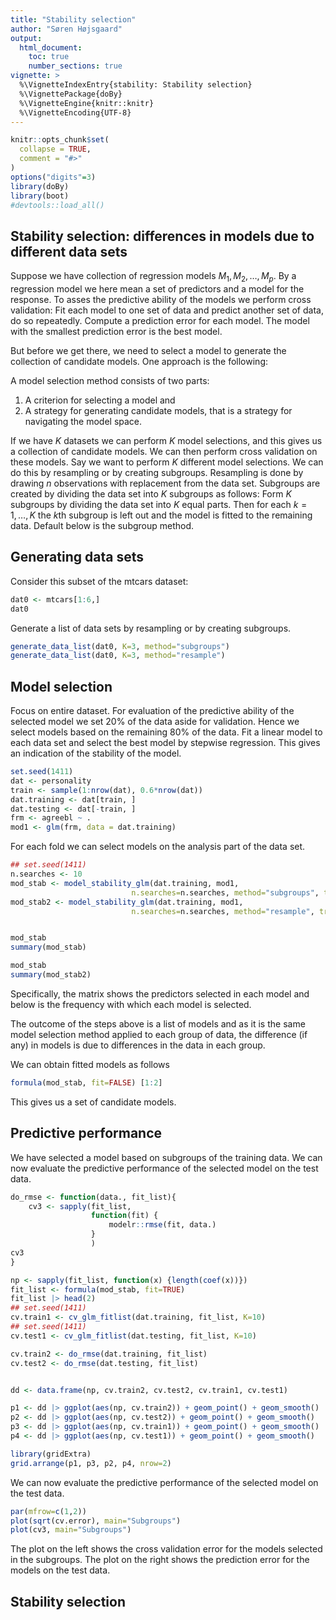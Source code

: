 ```yaml
---
title: "Stability selection"
author: "Søren Højsgaard"
output: 
  html_document:
    toc: true
    number_sections: true
vignette: >
  %\VignetteIndexEntry{stability: Stability selection}
  %\VignettePackage{doBy}
  %\VignetteEngine{knitr::knitr}
  %\VignetteEncoding{UTF-8}
---
```


```r
knitr::opts_chunk$set(
  collapse = TRUE,
  comment = "#>"
)
options("digits"=3)
library(doBy)
library(boot)
#devtools::load_all()
```




## Stability selection: differences in models due to different data sets

Suppose we have collection of regression models $M_1, M_2, \ldots,
M_p$. By a regression model we here mean a set of predictors and a
model for the response. To asses the predictive ability of the models
we perform cross validation: Fit each model to one set of data and
predict another set of data, do so repeatedly. Compute a prediction
error for each model. The model with the smallest prediction error is
the best model.

But before we get there, we need to select a model to generate the
collection of candidate models. One approach is the following:

A model selection method consists of two parts:

1.  A criterion for selecting a model and
2.  A strategy for generating candidate models, that is a strategy for navigating the
model space.

If we have $K$ datasets we can perform $K$ model selections, and this
gives us a collection of candidate models. We can then perform cross
validation on these models.  Say we want to perform $K$ different
model selections. We can do this by resampling or by creating
subgroups. Resampling is done by drawing $n$ observations with
replacement from the data set. Subgroups are created by dividing the
data set into $K$ subgroups as follows: Form $K$ subgroups by dividing
the data set into $K$ equal parts. Then for each $k=1,\ldots,K$ the
$k$th subgroup is left out and the model is fitted to the remaining
data. Default below is the subgroup method.

## Generating data sets

Consider this subset of the mtcars dataset:

```r
dat0 <- mtcars[1:6,]
dat0
```

Generate a list of data sets by resampling or by creating subgroups.

```r
generate_data_list(dat0, K=3, method="subgroups")
generate_data_list(dat0, K=3, method="resample")
```

## Model selection


Focus on entire dataset. For evaluation of the predictive ability of the selected model we set 20% of the data aside for validation. Hence we select models based on the remaining 80% of the data.
Fit a linear model to each data set and select the best model by stepwise regression. This gives an indication of the stability of the model.

```r
set.seed(1411)
dat <- personality
train <- sample(1:nrow(dat), 0.6*nrow(dat))
dat.training <- dat[train, ]
dat.testing <- dat[-train, ]
frm <- agreebl ~ .
mod1 <- glm(frm, data = dat.training)
```


<!-- ```{r} -->
<!-- dat <- doBy::carcassall -->
<!-- set.seed(4028) -->

<!-- library(tidymodels) -->
<!-- sp <- initial_split(dat, strata = LeanMeat) -->
<!-- dat.training  <- training(sp) -->
<!-- dat.testing  <- testing(sp) -->
<!-- frm <- LeanMeat ~ .  -->
<!-- mod1 <- glm(frm, data = dat.training) -->
<!-- ``` -->






For each fold we can select models on the analysis part of the data set.

```r
## set.seed(1411)
n.searches <- 10
mod_stab <- model_stability_glm(dat.training, mod1,
                           n.searches=n.searches, method="subgroups", trace=0, k=6)
mod_stab2 <- model_stability_glm(dat.training, mod1,
                           n.searches=n.searches, method="resample", trace=0, k=6)


mod_stab
summary(mod_stab)

mod_stab
summary(mod_stab2)

```

Specifically, the matrix shows the predictors selected in each model and below is the frequency with which each model is selected.

The outcome of the steps above is a list of models and as it is the same model selection method applied to each group of data, the difference (if any) in models is due to differences in the data in each group.



We can obtain fitted models as follows

```r
formula(mod_stab, fit=FALSE) [1:2]
```

This gives us a set of candidate models. 


## Predictive performance

We have selected a model based on subgroups of the training data. We can now evaluate the predictive performance of the selected model on the test data.

```r
do_rmse <- function(data., fit_list){
    cv3 <- sapply(fit_list, 
                  function(fit) {
                      modelr::rmse(fit, data.)
                  }
                  )
cv3
}

```


```r
np <- sapply(fit_list, function(x) {length(coef(x))})
fit_list <- formula(mod_stab, fit=TRUE)
fit_list |> head(2)
## set.seed(1411)
cv.train1 <- cv_glm_fitlist(dat.training, fit_list, K=10)
## set.seed(1411)
cv.test1 <- cv_glm_fitlist(dat.testing, fit_list, K=10)

cv.train2 <- do_rmse(dat.training, fit_list)
cv.test2 <- do_rmse(dat.testing, fit_list)


dd <- data.frame(np, cv.train2, cv.test2, cv.train1, cv.test1)

p1 <- dd |> ggplot(aes(np, cv.train2)) + geom_point() + geom_smooth()
p2 <- dd |> ggplot(aes(np, cv.test2)) + geom_point() + geom_smooth()
p3 <- dd |> ggplot(aes(np, cv.train1)) + geom_point() + geom_smooth()
p4 <- dd |> ggplot(aes(np, cv.test1)) + geom_point() + geom_smooth()

library(gridExtra)
grid.arrange(p1, p3, p2, p4, nrow=2)
```

We can now evaluate the predictive performance of the selected model on the test data.

```r
par(mfrow=c(1,2))
plot(sqrt(cv.error), main="Subgroups")
plot(cv3, main="Subgroups")
```

The plot on the left shows the cross validation error for the models selected in the subgroups. The plot on the right shows the prediction error for the models on the test data.

## Stability selection
